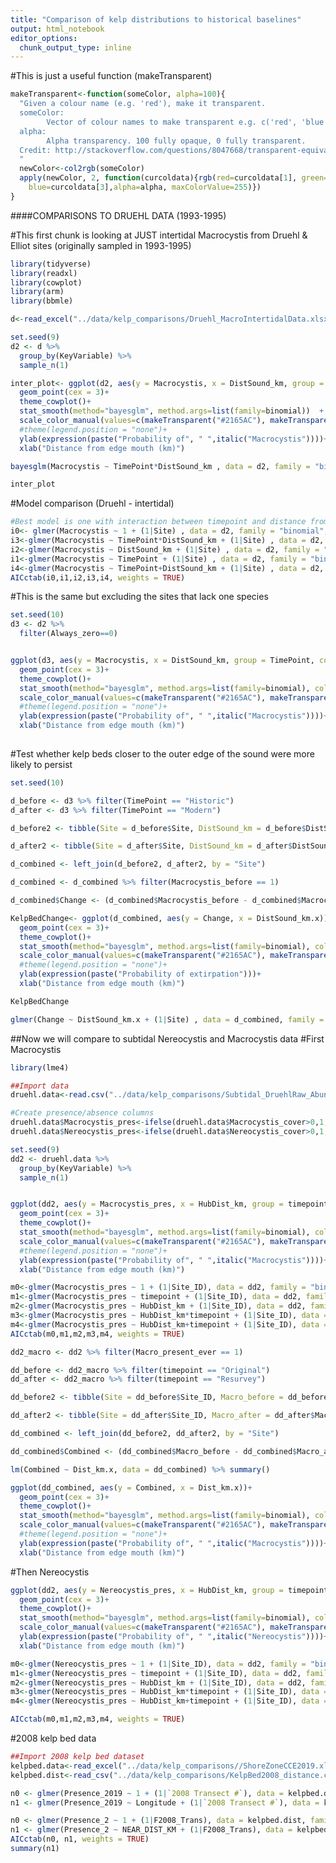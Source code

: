 ```yaml
---
title: "Comparison of kelp distributions to historical baselines"
output: html_notebook
editor_options: 
  chunk_output_type: inline
---
```


#This is just a useful function (makeTransparent)
```r
makeTransparent<-function(someColor, alpha=100){
  "Given a colour name (e.g. 'red'), make it transparent. 
  someColor:
        Vector of colour names to make transparent e.g. c('red', 'blue')
  alpha:
        Alpha transparency. 100 fully opaque, 0 fully transparent.
  Credit: http://stackoverflow.com/questions/8047668/transparent-equivalent-of-given-color
  "
  newColor<-col2rgb(someColor)
  apply(newColor, 2, function(curcoldata){rgb(red=curcoldata[1], green=curcoldata[2],
    blue=curcoldata[3],alpha=alpha, maxColorValue=255)})
}
```


####COMPARISONS TO DRUEHL DATA (1993-1995)

#This first chunk is looking at JUST intertidal Macrocystis from Druehl & Elliot sites (originally sampled in 1993-1995)

```r
library(tidyverse)
library(readxl)
library(cowplot)
library(arm)
library(bbmle)

d<-read_excel("../data/kelp_comparisons/Druehl_MacroIntertidalData.xlsx")

set.seed(9)
d2 <- d %>%
  group_by(KeyVariable) %>%
  sample_n(1) 

inter_plot<- ggplot(d2, aes(y = Macrocystis, x = DistSound_km, group = TimePoint, color = TimePoint))+
  geom_point(cex = 3)+
  theme_cowplot()+
  stat_smooth(method="bayesglm", method.args=list(family=binomial))  +
  scale_color_manual(values=c(makeTransparent("#2165AC"), makeTransparent("#B63238")))+ 
  #theme(legend.position = "none")+
  ylab(expression(paste("Probability of", " ",italic("Macrocystis"))))+
  xlab("Distance from edge mouth (km)")

bayesglm(Macrocystis ~ TimePoint*DistSound_km , data = d2, family = "binomial") %>% summary()

inter_plot

```

#Model comparison (Druehl - intertidal)
```r

#Best model is one with interaction between timepoint and distance from mouth
i0<- glmer(Macrocystis ~ 1 + (1|Site) , data = d2, family = "binomial", control = glmerControl(optimizer = "optimx", calc.derivs = FALSE,optCtrl = list(method = "nlminb", starttests = FALSE, kkt = FALSE))) 
i3<-glmer(Macrocystis ~ TimePoint*DistSound_km + (1|Site) , data = d2, family = "binomial")
i2<-glmer(Macrocystis ~ DistSound_km + (1|Site) , data = d2, family = "binomial", control = glmerControl(optimizer = "optimx", calc.derivs = FALSE,optCtrl = list(method = "nlminb", starttests = FALSE, kkt = FALSE))) 
i1<-glmer(Macrocystis ~ TimePoint + (1|Site) , data = d2, family = "binomial") 
i4<-glmer(Macrocystis ~ TimePoint+DistSound_km + (1|Site) , data = d2, family = "binomial")
AICctab(i0,i1,i2,i3,i4, weights = TRUE)
```


#This is the same but excluding the sites that lack one species
```r

set.seed(10)
d3 <- d2 %>%
  filter(Always_zero==0) 


ggplot(d3, aes(y = Macrocystis, x = DistSound_km, group = TimePoint, color = TimePoint))+
  geom_point(cex = 3)+
  theme_cowplot()+
  stat_smooth(method="bayesglm", method.args=list(family=binomial), col="black")  +
  scale_color_manual(values=c(makeTransparent("#2165AC"), makeTransparent("#B63238")))+ 
  #theme(legend.position = "none")+
  ylab(expression(paste("Probability of", " ",italic("Macrocystis"))))+
  xlab("Distance from edge mouth (km)")
  


```

#Test whether kelp beds closer to the outer edge of the sound were more likely to persist

```r

set.seed(10)

d_before <- d3 %>% filter(TimePoint == "Historic")
d_after <- d3 %>% filter(TimePoint == "Modern")

d_before2 <- tibble(Site = d_before$Site, DistSound_km = d_before$DistSound_km, Macrocystis_before = d_before$Macrocystis)

d_after2 <- tibble(Site = d_after$Site, DistSound_km = d_after$DistSound_km, Macrocystis_after = d_after$Macrocystis)

d_combined <- left_join(d_before2, d_after2, by = "Site")

d_combined <- d_combined %>% filter(Macrocystis_before == 1)

d_combined$Change <- (d_combined$Macrocystis_before - d_combined$Macrocystis_after)

KelpBedChange<- ggplot(d_combined, aes(y = Change, x = DistSound_km.x))+
  geom_point(cex = 3)+
  theme_cowplot()+
  stat_smooth(method="bayesglm", method.args=list(family=binomial), col="black")  +
  scale_color_manual(values=c(makeTransparent("#2165AC"), makeTransparent("#B63238")))+ 
  #theme(legend.position = "none")+
  ylab(expression(paste("Probability of extirpation")))+
  xlab("Distance from edge mouth (km)")

KelpBedChange

glmer(Change ~ DistSound_km.x + (1|Site) , data = d_combined, family = "binomial", control = glmerControl(optimizer = "optimx", calc.derivs = FALSE,optCtrl = list(method = "nlminb", starttests = FALSE, kkt = FALSE))) %>% summary()

```


##Now we will compare to subtidal Nereocystis and Macrocystis data
#First Macrocystis
```r
library(lme4)

##Import data
druehl.data<-read.csv("../data/kelp_comparisons/Subtidal_DruehlRaw_AbundanceData_Jan2021.csv")

#Create presence/absence columns
druehl.data$Macrocystis_pres<-ifelse(druehl.data$Macrocystis_cover>0,1,0)
druehl.data$Nereocystis_pres<-ifelse(druehl.data$Nereocystis_cover>0,1,0)

set.seed(9)
dd2 <- druehl.data %>%
  group_by(KeyVariable) %>%
  sample_n(1) 


ggplot(dd2, aes(y = Macrocystis_pres, x = HubDist_km, group = timepoint, color = timepoint))+
  geom_point(cex = 3)+
  theme_cowplot()+
  stat_smooth(method="bayesglm", method.args=list(family=binomial), col="black")  +
  scale_color_manual(values=c(makeTransparent("#2165AC"), makeTransparent("#B63238")))+ 
  #theme(legend.position = "none")+
  ylab(expression(paste("Probability of", " ",italic("Macrocystis"))))+
  xlab("Distance from edge mouth (km)")

m0<-glmer(Macrocystis_pres ~ 1 + (1|Site_ID), data = dd2, family = "binomial")
m1<-glmer(Macrocystis_pres ~ timepoint + (1|Site_ID), data = dd2, family = "binomial")
m2<-glmer(Macrocystis_pres ~ HubDist_km + (1|Site_ID), data = dd2, family = "binomial")
m3<-glmer(Macrocystis_pres ~ HubDist_km*timepoint + (1|Site_ID), data = dd2, family = "binomial")
m4<-glmer(Macrocystis_pres ~ HubDist_km+timepoint + (1|Site_ID), data = dd2, family = "binomial")
AICctab(m0,m1,m2,m3,m4, weights = TRUE)


```



```r
dd2_macro <- dd2 %>% filter(Macro_present_ever == 1)

dd_before <- dd2_macro %>% filter(timepoint == "Original")
dd_after <- dd2_macro %>% filter(timepoint == "Resurvey")

dd_before2 <- tibble(Site = dd_before$Site_ID, Macro_before = dd_before$Macrocystis_pres, Dist_km = dd_before$HubDist_km)

dd_after2 <- tibble(Site = dd_after$Site_ID, Macro_after = dd_after$Macrocystis_pres, Dist_km = dd_after$HubDist_km)

dd_combined <- left_join(dd_before2, dd_after2, by = "Site")

dd_combined$Combined <- (dd_combined$Macro_before - dd_combined$Macro_after)

lm(Combined ~ Dist_km.x, data = dd_combined) %>% summary()

ggplot(dd_combined, aes(y = Combined, x = Dist_km.x))+
  geom_point(cex = 3)+
  theme_cowplot()+
  stat_smooth(method="bayesglm", method.args=list(family=binomial), col="black")  +
  scale_color_manual(values=c(makeTransparent("#2165AC"), makeTransparent("#B63238")))+ 
  #theme(legend.position = "none")+
  ylab(expression(paste("Probability of", " ",italic("Macrocystis"))))+
  xlab("Distance from edge mouth (km)")

```


#Then Nereocystis
```r

ggplot(dd2, aes(y = Nereocystis_pres, x = HubDist_km, group = timepoint, color = timepoint))+
  geom_point(cex = 3)+
  theme_cowplot()+
  stat_smooth(method="bayesglm", method.args=list(family=binomial), col="black")  +
  scale_color_manual(values=c(makeTransparent("#2165AC"), makeTransparent("#B63238")))+
  ylab(expression(paste("Probability of", " ",italic("Nereocystis"))))+
  xlab("Distance from edge mouth (km)")

m0<-glmer(Nereocystis_pres ~ 1 + (1|Site_ID), data = dd2, family = "binomial")
m1<-glmer(Nereocystis_pres ~ timepoint + (1|Site_ID), data = dd2, family = "binomial")
m2<-glmer(Nereocystis_pres ~ HubDist_km + (1|Site_ID), data = dd2, family = "binomial")
m3<-glmer(Nereocystis_pres ~ HubDist_km*timepoint + (1|Site_ID), data = dd2, family = "binomial",  control = glmerControl(optimizer = "optimx", calc.derivs = FALSE,optCtrl = list(method = "nlminb", starttests = FALSE, kkt = FALSE)))
m4<-glmer(Nereocystis_pres ~ HubDist_km+timepoint + (1|Site_ID), data = dd2, family = "binomial")

AICctab(m0,m1,m2,m3,m4, weights = TRUE)


```

#2008 kelp bed data
```r

##Import 2008 kelp bed dataset
kelpbed.data<-read_excel("../data/kelp_comparisons//ShoreZoneCCE2019.xlsx", sheet="KelpBedPresenceData_Cleaned")
kelpbed.dist<-read_csv("../data/kelp_comparisons/KelpBed2008_distance.csv")

n0 <- glmer(Presence_2019 ~ 1 + (1|`2008 Transect #`), data = kelpbed.data, family = "binomial", control = glmerControl(optimizer = "optimx", calc.derivs = FALSE,optCtrl = list(method = "nlminb", starttests = FALSE, kkt = FALSE))) 
n1 <- glmer(Presence_2019 ~ Longitude + (1|`2008 Transect #`), data = kelpbed.data, family = "binomial", control = glmerControl(optimizer = "optimx", calc.derivs = FALSE,optCtrl = list(method = "nlminb", starttests = FALSE, kkt = FALSE)))

n0 <- glmer(Presence_2 ~ 1 + (1|F2008_Trans), data = kelpbed.dist, family = "binomial", control = glmerControl(optimizer = "optimx", calc.derivs = FALSE,optCtrl = list(method = "nlminb", starttests = FALSE, kkt = FALSE))) 
n1 <- glmer(Presence_2 ~ NEAR_DIST_KM + (1|F2008_Trans), data = kelpbed.dist, family = "binomial", control = glmerControl(optimizer = "optimx", calc.derivs = FALSE,optCtrl = list(method = "nlminb", starttests = FALSE, kkt = FALSE)))
AICctab(n0, n1, weights = TRUE)                                                                                                       
summary(n1)

```


